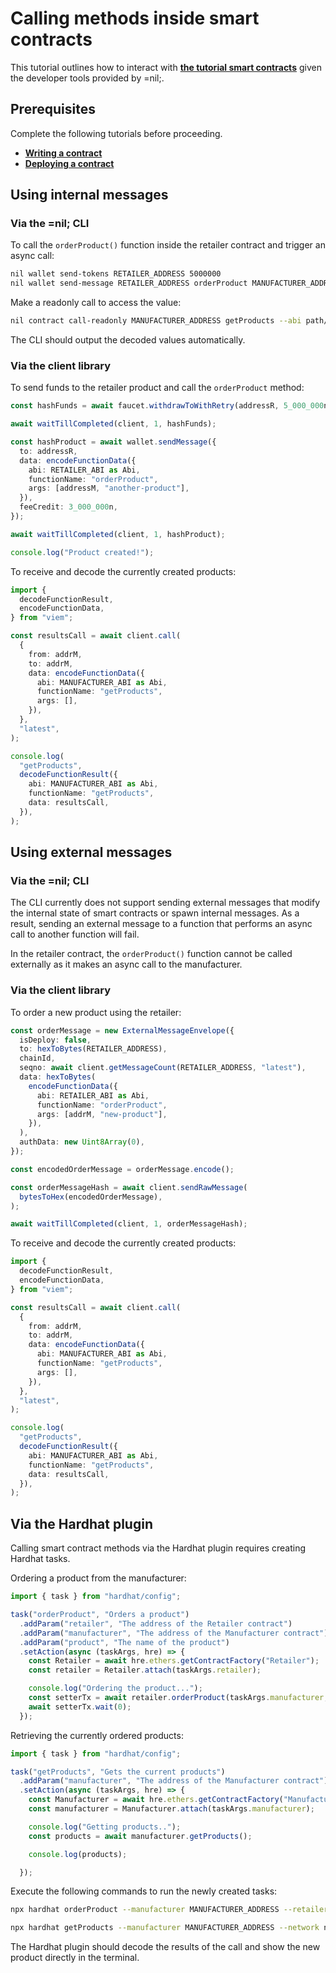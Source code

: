 
# Calling methods inside smart contracts

This tutorial outlines how to interact with [**the tutorial smart contracts**](writing-a-contract.mdx) given the developer tools provided by =nil;.

## Prerequisites

Complete the following tutorials before proceeding.

* [**Writing a contract**](writing-a-contract.mdx)
* [**Deploying a contract**](deploying-a-contract.mdx)

## Using internal messages

### Via the =nil; CLI

To call the `orderProduct()` function inside the retailer contract and trigger an async call:

```bash
nil wallet send-tokens RETAILER_ADDRESS 5000000
nil wallet send-message RETAILER_ADDRESS orderProduct MANUFACTURER_ADDRESS new-product --abi path/to/Retailer.abi --fee-credit 2000000
```

Make a readonly call to access the value:

```bash
nil contract call-readonly MANUFACTURER_ADDRESS getProducts --abi path/to/Manufacturer.abi
```

The CLI should output the decoded values automatically.

### Via the client library

To send funds to the retailer product and call the `orderProduct` method:

```ts showLineNumbers
const hashFunds = await faucet.withdrawToWithRetry(addressR, 5_000_000n);

await waitTillCompleted(client, 1, hashFunds);

const hashProduct = await wallet.sendMessage({
  to: addressR,
  data: encodeFunctionData({
    abi: RETAILER_ABI as Abi,
    functionName: "orderProduct",
    args: [addressM, "another-product"],
  }),
  feeCredit: 3_000_000n,
});

await waitTillCompleted(client, 1, hashProduct);

console.log("Product created!");
```

To receive and decode the currently created products:

```ts showLineNumbers
import {
  decodeFunctionResult,
  encodeFunctionData,
} from "viem";

const resultsCall = await client.call(
  {
    from: addrM,
    to: addrM,
    data: encodeFunctionData({
      abi: MANUFACTURER_ABI as Abi,
      functionName: "getProducts",
      args: [],
    }),
  },
  "latest",
);

console.log(
  "getProducts",
  decodeFunctionResult({
    abi: MANUFACTURER_ABI as Abi,
    functionName: "getProducts",
    data: resultsCall,
  }),
);
```

## Using external messages

### Via the =nil; CLI

The CLI currently does not support sending external messages that modify the internal state of smart contracts or spawn internal messages. As a result, sending an external message to a function that performs an async call to another function will fail. 

In the retailer contract, the `orderProduct()` function cannot be called externally as it makes an async call to the manufacturer.

### Via the client library

To order a new product using the retailer:

```ts showLineNumbers
const orderMessage = new ExternalMessageEnvelope({
  isDeploy: false,
  to: hexToBytes(RETAILER_ADDRESS),
  chainId,
  seqno: await client.getMessageCount(RETAILER_ADDRESS, "latest"),
  data: hexToBytes(
    encodeFunctionData({
      abi: RETAILER_ABI as Abi,
      functionName: "orderProduct",
      args: [addrM, "new-product"],
    }),
  ),
  authData: new Uint8Array(0),
});

const encodedOrderMessage = orderMessage.encode();

const orderMessageHash = await client.sendRawMessage(
  bytesToHex(encodedOrderMessage),
);

await waitTillCompleted(client, 1, orderMessageHash);
```

To receive and decode the currently created products:

```ts showLineNumbers
import {
  decodeFunctionResult,
  encodeFunctionData,
} from "viem";

const resultsCall = await client.call(
  {
    from: addrM,
    to: addrM,
    data: encodeFunctionData({
      abi: MANUFACTURER_ABI as Abi,
      functionName: "getProducts",
      args: [],
    }),
  },
  "latest",
);

console.log(
  "getProducts",
  decodeFunctionResult({
    abi: MANUFACTURER_ABI as Abi,
    functionName: "getProducts",
    data: resultsCall,
  }),
);
```

## Via the Hardhat plugin

Calling smart contract methods via the Hardhat plugin requires creating Hardhat tasks.

Ordering a product from the manufacturer:

```typescript showLineNumbers
import { task } from "hardhat/config";

task("orderProduct", "Orders a product")
  .addParam("retailer", "The address of the Retailer contract")
  .addParam("manufacturer", "The address of the Manufacturer contract")
  .addParam("product", "The name of the product")
  .setAction(async (taskArgs, hre) => {
    const Retailer = await hre.ethers.getContractFactory("Retailer");
    const retailer = Retailer.attach(taskArgs.retailer);

    console.log("Ordering the product...");
    const setterTx = await retailer.orderProduct(taskArgs.manufacturer, taskArgs.product);
    await setterTx.wait(0);
  });
```

Retrieving the currently ordered products:

```typescript showLineNumbers
import { task } from "hardhat/config";

task("getProducts", "Gets the current products")
  .addParam("manufacturer", "The address of the Manufacturer contract")
  .setAction(async (taskArgs, hre) => {
    const Manufacturer = await hre.ethers.getContractFactory("Manufacturer");
    const manufacturer = Manufacturer.attach(taskArgs.manufacturer);

    console.log("Getting products..");
    const products = await manufacturer.getProducts();

    console.log(products);

  });
```

Execute the following commands to run the newly created tasks:

```bash
npx hardhat orderProduct --manufacturer MANUFACTURER_ADDRESS --retailer RETAILER_ADDRESS --product PRODUCT_NAME --network nil
```

```bash
npx hardhat getProducts --manufacturer MANUFACTURER_ADDRESS --network nil
```

The Hardhat plugin should decode the results of the call and show the new product directly in the terminal.

